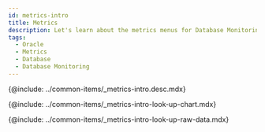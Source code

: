 ```yaml
---
id: metrics-intro
title: Metrics
description: Let's learn about the metrics menus for Database Monitoring analysis.
tags:
  - Oracle
  - Metrics
  - Database
  - Database Monitoring
---
```



<!-- 개요 -->

{@include: ../common-items/_metrics-intro.desc.mdx}  

<IntroExam category='db_oracle_counter'/>

<ProdImg img='metrics-example-00.png' desc=''/>

<!-- 메트릭스 차트 조회하기 -->

{@include: ../common-items/_metrics-intro-look-up-chart.mdx}  

<LookupchartDesc metric='Parse_count_(hard)' category='db_oracle_counter' />

<!-- 메트릭스 Raw Data 조회화기 -->

{@include: ../common-items/_metrics-intro-look-up-raw-data.mdx}  
